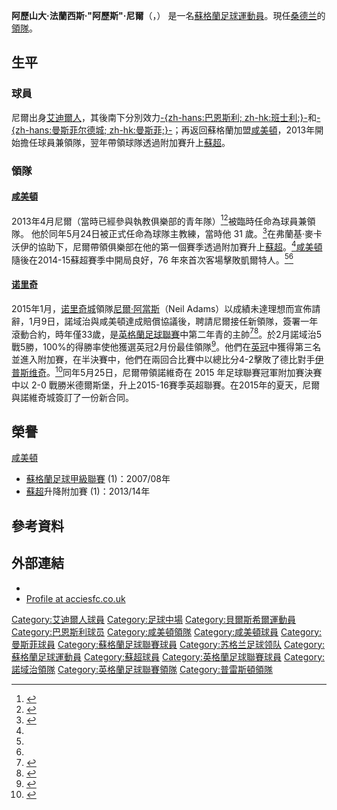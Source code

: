 {{noteTA|G1=足球|G2=FAcup|G3=蘇超
|T=zh-hans:阿莱斯·尼尔; zh-hk:阿歷斯·尼爾;
|1=zh-hans:阿莱斯; zh-hk:阿歷斯;
}}
{{Infobox football biography
| name      = 阿歷斯·尼爾<br>''Alex Neil''
| fullname = Alexander Francis Neil
| image = Alex Neil.jpg
| image_size = 250
| caption = 阿歷斯·尼爾（黃衫）
| alt =
| height = {{height|m=1.71|precision=0}}
| birth_date = {{birth date and age|1981|06|09|df=y}}<ref>{{cite web | url=http://news.bbc.co.uk/sport1/shared/bsp/hi/football/statistics/players/n/neil_180667.stm | title=Alex Neil Profile | publisher=BBC | work=BBC Sport | accessdate=15 September 2012 | archive-date=2019-07-13 | archive-url=https://web.archive.org/web/20190713163328/https://www.bbc.co.uk/sport/football | dead-url=no }}</ref>
| birth_place = [[蘇格蘭|蘇格蘭]][[贝尔斯希尔|贝尔斯希尔]]
| currentclub =[[桑德兰足球俱乐部|桑德兰]](領隊)
| position = [[中場|中場]]
| years1 = 1999–2000
| years2 = 2000–2004
| years3 = 2004–2005
| years4 = 2005–2015
| clubs1 = [[艾迪爾人足球會|艾迪爾人]]
| clubs2 = [[巴恩斯利足球俱乐部|-{zh-hans:巴恩斯利; zh-hk:班士利;}-]]
| clubs3 = [[曼斯菲尔德城足球俱乐部|-{zh-hans:曼斯菲尔德城; zh-hk:曼斯菲;}-]]
| clubs4 = [[咸美顿学院足球俱乐部|咸美頓]]
| caps1 = 16
| goals1 = 5
| caps2 = 121
| goals2 = 4
| caps3 = 41
| goals3 = 1
| caps4 = 211
| goals4 = 4
| pcupdate = 18:19, 8 January 2015 (UTC)
| manageryears1 = 2013–2015
| managerclubs1 = [[咸美顿学院足球俱乐部|咸美頓]]
| manageryears2 = 2015–2017
| managerclubs2 = [[诺里奇城足球俱乐部|诺里奇城]]
| manageryears3 = 2017–2021
| managerclubs3 = [[普雷斯顿足球俱乐部|普雷斯顿]]
| manageryears4 = 2022–
| managerclubs4 = [[桑德兰足球俱乐部|桑德兰]]
}}
'''阿歷山大·法蘭西斯·"阿歷斯"·尼爾'''（{{lang-en|'''Alexander Francis "Alex" Neil'''}}，{{bd|1981年|6月9日|catidx=Neil, Alex}}） 是一名[[蘇格蘭|蘇格蘭]][[足球|足球]][[運動員|運動員]]。現任[[桑德兰足球俱乐部|桑德兰]]的[[領隊_(足球)|領隊]]。

== 生平 ==
=== 球員 ===
尼爾出身[[艾迪爾人足球會|艾迪爾人]]，其後南下分別效力[[巴恩斯利足球俱乐部|-{zh-hans:巴恩斯利; zh-hk:班士利;}-]]和[[曼斯菲尔德城足球俱乐部|-{zh-hans:曼斯菲尔德城; zh-hk:曼斯菲;}-]]；再返回蘇格蘭加盟[[咸美顿学院足球俱乐部|咸美頓]]，2013年開始擔任球員兼領隊，翌年帶領球隊透過附加賽升上[[蘇格蘭足球超級聯賽|蘇超]]。

=== 領隊 ===

==== [[咸美顿学院足球俱乐部|咸美頓]] ====
2013年4月尼爾（當時已經參與執教俱樂部的青年隊）<ref name=speirs>{{cite web|url=http://www.heraldscotland.com/sport/13183205.Spiers_on_Saturday__understanding_the_Hamilton_Accies_success_story/|title=Spiers on Saturday: understanding the Hamilton Accies success story|work=[[The_Herald_(Scotland)|The Herald]]|author=Graham Speirs|date=2014-10-04|access-date=2018-08-03|language=en}}</ref><ref name=strategy>{{cite web|url=https://www.bbc.co.uk/sport/football/29515367|title=Long-term strategy buoys Hamilton as Celtic seek immediate answers|work=[[BBC_Sport|BBC Sport]]|date=2014-10-08|access-date=2018-08-10|language=en}}</ref>被臨時任命為球員兼領隊。 他於同年5月24日被正式任命為球隊主教練，當時他 31 歲。<ref>{{cite news|url=https://www.bbc.co.uk/sport/0/football/22663584|title=Alex Neil is named Hamilton player-manager|work=BBC Sport|date=2013-05-24|access-date=2016-01-14}}</ref>在弗蘭基·麥卡沃伊的協助下，尼爾帶領俱樂部在他的第一個賽季透過附加賽升上[[蘇格蘭足球超級聯賽|蘇超]]。<ref name = "Norwich"/>[[咸美顿学院足球俱乐部|咸美頓]]隨後在2014-15蘇超賽季中開局良好，76 年來首次客場擊敗凱爾特人。<ref name=strategy/><ref name = "Norwich"/>

==== [[诺里奇城足球俱乐部|诺里奇]] ====
2015年1月，[[诺里奇城足球俱乐部|诺里奇城]]領隊[[尼爾·阿當斯|尼爾·阿當斯]]（Neil Adams）以成績未達理想而宣佈請辭，1月9日，諾域治與咸美頓達成賠償協議後，聘請尼爾接任新領隊，簽署一年滾動合約，時年僅33歲，是[[英格蘭足球聯賽|英格蘭足球聯賽]]中第二年青的主帥<ref name ="Alex Neil">{{citenews |language = en |url = http://www.bbc.com/sport/0/football/30744801 |title = Alex Neil: Norwich City appoint Hamilton player-manager as boss |work = ''[[BBC_Sport|BBC Sport]]'' |date = 2015-01-09 |accessdate = 2015-01-10 |archive-date = 2015-01-12 |archive-url = https://web.archive.org/web/20150112013224/http://www.bbc.com/sport/0/football/30744801 |dead-url = no }}</ref><ref name = "Norwich">{{cite web |url=https://www.bbc.co.uk/sport/0/football/30714385 |title=Norwich talk to Hamilton Accies manager Alex Neil |publisher=BBC Sport |date=2015-01-07 |access-date=2015-01-07|language=en}}</ref>。於2月諾域治5戰5勝，100%的得勝率使他獲選英冠2月份最佳領隊<ref>{{citeweb |language=en |url=http://www.football-league.co.uk/news/article/2015/alex-neil-named-sky-bet-championship-manager-of-the-month-2316925.aspx |title=Alex Neil named Sky Bet Championship Manager of the Month |work=''football-league.co.uk'' |date=2015-03-06 |accessdate=2015-04-05 }}</ref>。他們在[[2014年至2015年英格蘭足球冠軍聯賽|英冠]]中獲得第三名並進入附加賽，在半決賽中，他們在兩回合比賽中以總比分4-2擊敗了德比對手[[伊普斯维奇城足球俱乐部|伊普斯维奇]]。<ref>{{cite news | url=https://www.theguardian.com/football/2015/may/16/norwich-city-ipswich-town-championship-playoff-semi-final-second-leg | title=Cameron Jerome seals Wembley final for Norwich City as 10-man Ipswich are tamed | newspaper=The Guardian |location=LOndon | access-date=2015-05-26|language=en}}</ref>同年5月25日，尼爾帶領諾維奇在 2015 年足球聯賽冠軍附加賽決賽中以 2-0 戰勝米德爾斯堡，升上2015-16賽季英超聯賽。在2015年的夏天，尼爾與諾維奇城簽訂了一份新合同。

== 榮譽 ==
;[[咸美顿学院足球俱乐部|咸美頓]]
* [[蘇格蘭足球甲級聯賽|蘇格蘭足球甲級聯賽]] (1)：2007/08年
* [[蘇格蘭足球超級聯賽|蘇超]]升降附加賽 (1)：2013/14年

== 參考資料 ==
{{Reflist}}

== 外部連結 ==
*{{soccerbase|id=17757|name=阿莱斯·尼尔}}
*[https://web.archive.org/web/20080307002945/http://www.acciesfc.co.uk/home/index.php?option=com_content&task=view&id=360&Itemid=33 Profile at acciesfc.co.uk]

{{新特蘭球員名單}}
{{新特蘭領隊}}
{{諾域治領隊}}

{{DEFAULTSORT:Neil, Alex}}
[[Category:艾迪爾人球員|Category:艾迪爾人球員]]
[[Category:足球中場|Category:足球中場]]
[[Category:貝爾斯希爾運動員|Category:貝爾斯希爾運動員]]
[[Category:巴恩斯利球员|Category:巴恩斯利球员]]
[[Category:咸美頓領隊|Category:咸美頓領隊]]
[[Category:咸美頓球員|Category:咸美頓球員]]
[[Category:曼斯菲球員|Category:曼斯菲球員]]
[[Category:蘇格蘭足球聯賽球員|Category:蘇格蘭足球聯賽球員]]
[[Category:苏格兰足球领队|Category:苏格兰足球领队]]
[[Category:蘇格蘭足球運動員|Category:蘇格蘭足球運動員]]
[[Category:蘇超球員|Category:蘇超球員]]
[[Category:英格蘭足球聯賽球員|Category:英格蘭足球聯賽球員]]
[[Category:諾域治領隊|Category:諾域治領隊]]
[[Category:英格蘭足球聯賽領隊|Category:英格蘭足球聯賽領隊]]
[[Category:普雷斯頓領隊|Category:普雷斯頓領隊]]